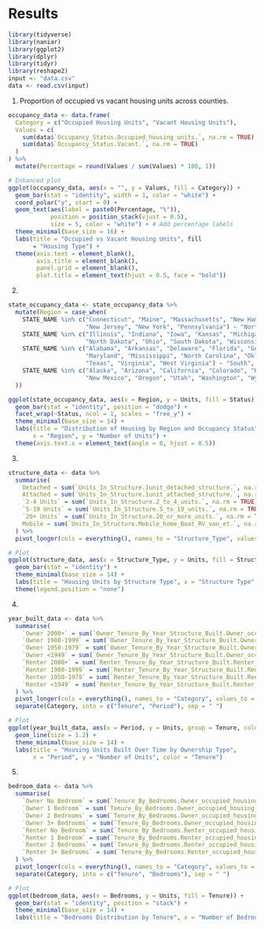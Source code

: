 # Results
```r
library(tidyverse) 
library(naniar) 
library(ggplot2)
library(dplyr)
library(tidyr)
library(reshape2)
input <- "data.csv"
data <- read.csv(input)
```

1. Proportion of occupied vs vacant housing units across counties.
```r
occupancy_data <- data.frame(
  Category = c("Occupied Housing Units", "Vacant Housing Units"),
  Values = c(
    sum(data$`Occupancy_Status.Occupied_housing_units.`, na.rm = TRUE),
    sum(data$`Occupancy_Status.Vacant.`, na.rm = TRUE)
  )
) %>%
  mutate(Percentage = round(Values / sum(Values) * 100, 1)) 

# Enhanced plot
ggplot(occupancy_data, aes(x = "", y = Values, fill = Category)) +
  geom_bar(stat = "identity", width = 1, color = "white") +
  coord_polar("y", start = 0) +
  geom_text(aes(label = paste0(Percentage, "%")), 
            position = position_stack(vjust = 0.5), 
            size = 5, color = "white") + # Add percentage labels
  theme_minimal(base_size = 16) +
  labs(title = "Occupied vs Vacant Housing Units", fill
       = "Housing Type") +
  theme(axis.text = element_blank(), 
        axis.title = element_blank(), 
        panel.grid = element_blank(),
        plot.title = element_text(hjust = 0.5, face = "bold"))
```

2. 
```r
state_occupancy_data <- state_occupancy_data %>%
  mutate(Region = case_when(
    STATE_NAME %in% c("Connecticut", "Maine", "Massachusetts", "New Hampshire", "Rhode Island", "Vermont",
                      "New Jersey", "New York", "Pennsylvania") ~ "Northeast",
    STATE_NAME %in% c("Illinois", "Indiana", "Iowa", "Kansas", "Michigan", "Minnesota", "Missouri", "Nebraska",
                      "North Dakota", "Ohio", "South Dakota", "Wisconsin") ~ "Midwest",
    STATE_NAME %in% c("Alabama", "Arkansas", "Delaware", "Florida", "Georgia", "Kentucky", "Louisiana", 
                      "Maryland", "Mississippi", "North Carolina", "Oklahoma", "South Carolina", "Tennessee",
                      "Texas", "Virginia", "West Virginia") ~ "South",
    STATE_NAME %in% c("Alaska", "Arizona", "California", "Colorado", "Hawaii", "Idaho", "Montana", "Nevada", 
                      "New Mexico", "Oregon", "Utah", "Washington", "Wyoming") ~ "West"
  ))

ggplot(state_occupancy_data, aes(x = Region, y = Units, fill = Status)) +
  geom_bar(stat = "identity", position = "dodge") +
  facet_wrap(~Status, ncol = 1, scales = "free_y") +
  theme_minimal(base_size = 14) +
  labs(title = "Distribution of Housing by Region and Occupancy Status",
       x = "Region", y = "Number of Units") +
  theme(axis.text.x = element_text(angle = 0, hjust = 0.5))
```
3. 
```r
structure_data <- data %>%
  summarise(
    Detached = sum(`Units_In_Structure.1unit_detached_structure.`, na.rm = TRUE),
    Attached = sum(`Units_In_Structure.1unit_attached_structure.`, na.rm = TRUE),
    `2-4 Units` = sum(`Units_In_Structure.2_to_4_units.`, na.rm = TRUE),
    `5-19 Units` = sum(`Units_In_Structure.5_to_19_units.`, na.rm = TRUE),
    `20+ Units` = sum(`Units_In_Structure.20_or_more_units.`, na.rm = TRUE),
    Mobile = sum(`Units_In_Structure.Mobile_home_Boat_RV_van_et.`, na.rm = TRUE)
  ) %>%
  pivot_longer(cols = everything(), names_to = "Structure_Type", values_to = "Units")

# Plot
ggplot(structure_data, aes(x = Structure_Type, y = Units, fill = Structure_Type)) +
  geom_bar(stat = "identity") +
  theme_minimal(base_size = 14) +
  labs(title = "Housing Units by Structure Type", x = "Structure Type", y = "Number of Units") +
  theme(legend.position = "none")

```
4. 
```r
year_built_data <- data %>%
  summarise(
    `Owner 2000+` = sum(`Owner_Tenure_By_Year_Structure_Built.Owner_occupied_housing_units_Built_2000_or_later.`, na.rm = TRUE),
    `Owner 1980-1999` = sum(`Owner_Tenure_By_Year_Structure_Built.Owner_occupied_housing_units_Built_1980_to_1999.`, na.rm = TRUE),
    `Owner 1950-1979` = sum(`Owner_Tenure_By_Year_Structure_Built.Owner_occupied_housing_units_Built_1950_to_1979.`, na.rm = TRUE),
    `Owner <1949` = sum(`Owner_Tenure_By_Year_Structure_Built.Owner_occupied_housing_units_Built_1949_or_earlier.`, na.rm = TRUE),
    `Renter 2000+` = sum(`Renter_Tenure_By_Year_Structure_Built.Renter_occupied_housing_units_Built_2000_or_later.`, na.rm = TRUE),
    `Renter 1980-1999` = sum(`Renter_Tenure_By_Year_Structure_Built.Renter_occupied_housing_units_Built_1980_to_1999.`, na.rm = TRUE),
    `Renter 1950-1979` = sum(`Renter_Tenure_By_Year_Structure_Built.Renter_occupied_housing_units_Built_1950_to_1979.`, na.rm = TRUE),
    `Renter <1949` = sum(`Renter_Tenure_By_Year_Structure_Built.Renter_occupied_housing_units_Built_1949_or_earlier.`, na.rm = TRUE)
  ) %>%
  pivot_longer(cols = everything(), names_to = "Category", values_to = "Units") %>%
  separate(Category, into = c("Tenure", "Period"), sep = " ")

# Plot
ggplot(year_built_data, aes(x = Period, y = Units, group = Tenure, color = Tenure)) +
  geom_line(size = 1.2) +
  theme_minimal(base_size = 14) +
  labs(title = "Housing Units Built Over Time by Ownership Type",
       x = "Period", y = "Number of Units", color = "Tenure")

```
5. 
```r
bedroom_data <- data %>%
  summarise(
    `Owner No Bedroom` = sum(`Tenure_By_Bedrooms.Owner_occupied_housing_units_with_No_bedroom.`, na.rm = TRUE),
    `Owner 1 Bedroom` = sum(`Tenure_By_Bedrooms.Owner_occupied_housing_units_with_1_bedroom.`, na.rm = TRUE),
    `Owner 2 Bedrooms` = sum(`Tenure_By_Bedrooms.Owner_occupied_housing_units_with_2_bedrooms.`, na.rm = TRUE),
    `Owner 3+ Bedrooms` = sum(`Tenure_By_Bedrooms.Owner_occupied_housing_units_with_3_or_more_bedrooms.`, na.rm = TRUE),
    `Renter No Bedroom` = sum(`Tenure_By_Bedrooms.Renter_occupied_housing_units_with_No_bedroom.`, na.rm = TRUE),
    `Renter 1 Bedroom` = sum(`Tenure_By_Bedrooms.Renter_occupied_housing_units_with_1_bedroom.`, na.rm = TRUE),
    `Renter 2 Bedrooms` = sum(`Tenure_By_Bedrooms.Renter_occupied_housing_units_with_2_bedrooms.`, na.rm = TRUE),
    `Renter 3+ Bedrooms` = sum(`Tenure_By_Bedrooms.Renter_occupied_housing_units_with_3_or_more_bedrooms.`, na.rm = TRUE)
  ) %>%
  pivot_longer(cols = everything(), names_to = "Category", values_to = "Units") %>%
  separate(Category, into = c("Tenure", "Bedrooms"), sep = " ")

# Plot
ggplot(bedroom_data, aes(x = Bedrooms, y = Units, fill = Tenure)) +
  geom_bar(stat = "identity", position = "stack") +
  theme_minimal(base_size = 14) +
  labs(title = "Bedrooms Distribution by Tenure", x = "Number of Bedrooms", y = "Number of Units", fill = "Tenure")

```
